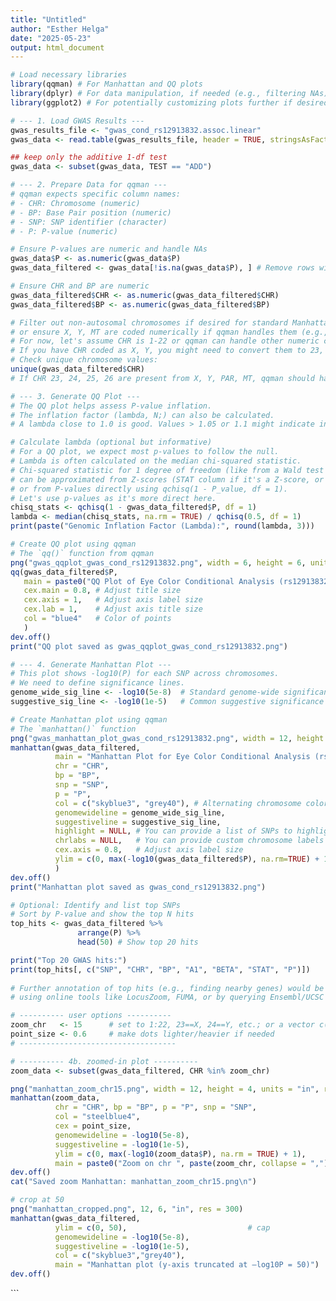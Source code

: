 ```yaml
---
title: "Untitled"
author: "Esther Helga"
date: "2025-05-23"
output: html_document
---
```



```r

# Load necessary libraries
library(qqman) # For Manhattan and QQ plots
library(dplyr) # For data manipulation, if needed (e.g., filtering NAs)
library(ggplot2) # For potentially customizing plots further if desired, though qqman is often sufficient


```


```r

# --- 1. Load GWAS Results ---
gwas_results_file <- "gwas_cond_rs12913832.assoc.linear"
gwas_data <- read.table(gwas_results_file, header = TRUE, stringsAsFactors = FALSE)

## keep only the additive 1-df test
gwas_data <- subset(gwas_data, TEST == "ADD")

```


```r

# --- 2. Prepare Data for qqman ---
# qqman expects specific column names:
# - CHR: Chromosome (numeric)
# - BP: Base Pair position (numeric)
# - SNP: SNP identifier (character)
# - P: P-value (numeric)

# Ensure P-values are numeric and handle NAs
gwas_data$P <- as.numeric(gwas_data$P)
gwas_data_filtered <- gwas_data[!is.na(gwas_data$P), ] # Remove rows with NA P-values for plotting

# Ensure CHR and BP are numeric
gwas_data_filtered$CHR <- as.numeric(gwas_data_filtered$CHR)
gwas_data_filtered$BP <- as.numeric(gwas_data_filtered$BP)

# Filter out non-autosomal chromosomes if desired for standard Manhattan plots,
# or ensure X, Y, MT are coded numerically if qqman handles them (e.g., 23, 24, 25/26)
# For now, let's assume CHR is 1-22 or qqman can handle other numeric codes.
# If you have CHR coded as X, Y, you might need to convert them to 23, 24.
# Check unique chromosome values:
unique(gwas_data_filtered$CHR) 
# If CHR 23, 24, 25, 26 are present from X, Y, PAR, MT, qqman should handle them if numeric.

```


```r

# --- 3. Generate QQ Plot ---
# The QQ plot helps assess P-value inflation.
# The inflation factor (lambda, N;) can also be calculated.
# A lambda close to 1.0 is good. Values > 1.05 or 1.1 might indicate inflation.

# Calculate lambda (optional but informative)
# For a QQ plot, we expect most p-values to follow the null.
# Lambda is often calculated on the median chi-squared statistic.
# Chi-squared statistic for 1 degree of freedom (like from a Wald test from regression beta/SE)
# can be approximated from Z-scores (STAT column if it's a Z-score, or (BETA/SE)^2)
# or from P-values directly using qchisq(1 - P_value, df = 1).
# Let's use p-values as it's more direct here.
chisq_stats <- qchisq(1 - gwas_data_filtered$P, df = 1)
lambda <- median(chisq_stats, na.rm = TRUE) / qchisq(0.5, df = 1)
print(paste("Genomic Inflation Factor (Lambda):", round(lambda, 3)))

# Create QQ plot using qqman
# The `qq()` function from qqman
png("gwas_qqplot_gwas_cond_rs12913832.png", width = 6, height = 6, units = "in", res = 300) # Save plot
qq(gwas_data_filtered$P, 
   main = paste0("QQ Plot of Eye Color Conditional Analysis (rs12913832) GWAS P-values (Lambda = ", round(lambda, 3), ")"),
   cex.main = 0.8, # Adjust title size
   cex.axis = 1,   # Adjust axis label size
   cex.lab = 1,    # Adjust axis title size
   col = "blue4"   # Color of points
   )
dev.off()
print("QQ plot saved as gwas_qqplot_gwas_cond_rs12913832.png")

```


```r

# --- 4. Generate Manhattan Plot ---
# This plot shows -log10(P) for each SNP across chromosomes.
# We need to define significance lines.
genome_wide_sig_line <- -log10(5e-8)  # Standard genome-wide significance
suggestive_sig_line <- -log10(1e-5)   # Common suggestive significance line

# Create Manhattan plot using qqman
# The `manhattan()` function
png("gwas_manhattan_plot_gwas_cond_rs12913832.png", width = 12, height = 6, units = "in", res = 300) # Save plot
manhattan(gwas_data_filtered, 
          main = "Manhattan Plot for Eye Color Conditional Analysis (rs12913832) GWAS",
          chr = "CHR", 
          bp = "BP", 
          snp = "SNP", 
          p = "P",
          col = c("skyblue3", "grey40"), # Alternating chromosome colors
          genomewideline = genome_wide_sig_line, 
          suggestiveline = suggestive_sig_line,
          highlight = NULL, # You can provide a list of SNPs to highlight if you have candidates
          chrlabs = NULL,   # You can provide custom chromosome labels if needed (e.g., "X", "Y")
          cex.axis = 0.8,   # Adjust axis label size
          ylim = c(0, max(-log10(gwas_data_filtered$P), na.rm=TRUE) + 1) # Ensure y-axis includes highest peak
          ) 
dev.off()
print("Manhattan plot saved as gwas_cond_rs12913832.png")

```

```r

# Optional: Identify and list top SNPs
# Sort by P-value and show the top N hits
top_hits <- gwas_data_filtered %>% 
               arrange(P) %>% 
               head(50) # Show top 20 hits

print("Top 20 GWAS hits:")
print(top_hits[, c("SNP", "CHR", "BP", "A1", "BETA", "STAT", "P")])
 
# Further annotation of top hits (e.g., finding nearby genes) would be a next step
# using online tools like LocusZoom, FUMA, or by querying Ensembl/UCSC with positions.

```

```r

# ---------- user options ----------
zoom_chr   <- 15      # set to 1:22, 23==X, 24==Y, etc.; or a vector c(15,16)
point_size <- 0.6     # make dots lighter/heavier if needed
# -----------------------------------

# ---------- 4b. zoomed-in plot ----------
zoom_data <- subset(gwas_data_filtered, CHR %in% zoom_chr)

png("manhattan_zoom_chr15.png", width = 12, height = 4, units = "in", res = 300)
manhattan(zoom_data,
          chr = "CHR", bp = "BP", p = "P", snp = "SNP",
          col = "steelblue4",
          cex = point_size,
          genomewideline = -log10(5e-8),
          suggestiveline = -log10(1e-5),
          ylim = c(0, max(-log10(zoom_data$P), na.rm = TRUE) + 1),
          main = paste0("Zoom on chr ", paste(zoom_chr, collapse = ",")))
dev.off()
cat("Saved zoom Manhattan: manhattan_zoom_chr15.png\n")


```

```r

# crop at 50
png("manhattan_cropped.png", 12, 6, "in", res = 300)
manhattan(gwas_data_filtered,
          ylim = c(0, 50),                           # cap
          genomewideline = -log10(5e-8),
          suggestiveline = -log10(1e-5),
          col = c("skyblue3","grey40"),
          main = "Manhattan plot (y-axis truncated at –log10P = 50)")
dev.off()


```




```

